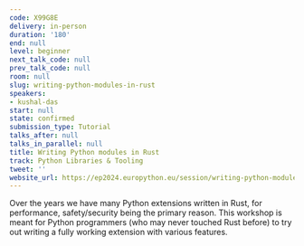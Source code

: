```yaml
---
code: X99G8E
delivery: in-person
duration: '180'
end: null
level: beginner
next_talk_code: null
prev_talk_code: null
room: null
slug: writing-python-modules-in-rust
speakers:
- kushal-das
start: null
state: confirmed
submission_type: Tutorial
talks_after: null
talks_in_parallel: null
title: Writing Python modules in Rust
track: Python Libraries & Tooling
tweet: ''
website_url: https://ep2024.europython.eu/session/writing-python-modules-in-rust
---
```


Over the years we have many Python extensions written in Rust, for performance, safety/security being the primary reason. This workshop is meant for Python programmers (who may never touched Rust before) to try out writing a fully working extension with various features.
